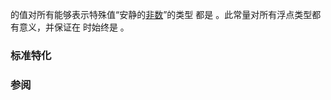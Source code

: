 {{cpp/types/numeric_limits/title|has_quiet_NaN}}
{{cpp/types/numeric_limits/navbar}}
{{dcl begin}}
{{dcl rev multi|until1=
|dcl1=
static const bool has_quiet_NaN;
|dcl2=
static constexpr bool has_quiet_NaN;
}}
{{dcl end}}

{{c|std::numeric_limits&lt;T&gt;::has_quiet_NaN}} 的值对所有能够表示特殊值“安静的[[enwiki:NaN|非数]]”的类型 {{tt|T}} 都是 {{c|true}}。此常量对所有浮点类型都有意义，并保证在 {{c|1=std::numeric_limits&lt;T&gt;::is_iec559 == true}} 时始终是 {{c|true}}。

===标准特化===
{{dsc begin}}
{{dsc hitem | {{tt|T}} | {{c|std::numeric_limits&lt;T&gt;::has_quiet_NaN}} 的值}}
{{dsc | {{c/core|/* 未特化 */}}     | {{c|false}} }}
{{dsc | {{c/core|bool}}              | {{c|false}} }}
{{dsc | {{c/core|char}}              | {{c|false}} }}
{{dsc | {{c/core|signed char}}       | {{c|false}} }}
{{dsc | {{c/core|unsigned char}}     | {{c|false}} }}
{{dsc | {{c/core|wchar_t}}           | {{c|false}} }}
{{dsc | {{c/core|char8_t}} {{mark since c++20}}  | {{c|false}} }}
{{dsc | {{c/core|char16_t}} {{mark since c++11}} | {{c|false}} }}
{{dsc | {{c/core|char32_t}} {{mark since c++11}} | {{c|false}} }}
{{dsc | {{c/core|short}}             | {{c|false}} }}
{{dsc | {{c/core|unsigned short}}    | {{c|false}} }}
{{dsc | {{c/core|int}}               | {{c|false}} }}
{{dsc | {{c/core|unsigned int}}      | {{c|false}} }}
{{dsc | {{c/core|long}}              | {{c|false}} }}
{{dsc | {{c/core|unsigned long}}     | {{c|false}} }}
{{dsc | {{c/core|long long}} {{mark since c++11}}          | {{c|false}} }}
{{dsc | {{c/core|unsigned long long}} {{mark since c++11}} | {{c|false}} }}
{{dsc | {{c/core|float}}             | 通常是 {{c|true}} }}
{{dsc | {{c/core|double}}            | 通常是 {{c|true}} }}
{{dsc | {{c/core|long double}}       | 通常是 {{c|true}} }}
{{dsc end}}

===参阅===
{{dsc begin}}
{{dsc inc|cpp/types/numeric_limits/dsc quiet_NaN}}
{{dsc inc|cpp/types/numeric_limits/dsc has_infinity}}
{{dsc inc|cpp/types/numeric_limits/dsc has_signaling_NaN}}
{{dsc end}}

{{langlinks|de|en|es|fr|it|ja|pt|ru}}
